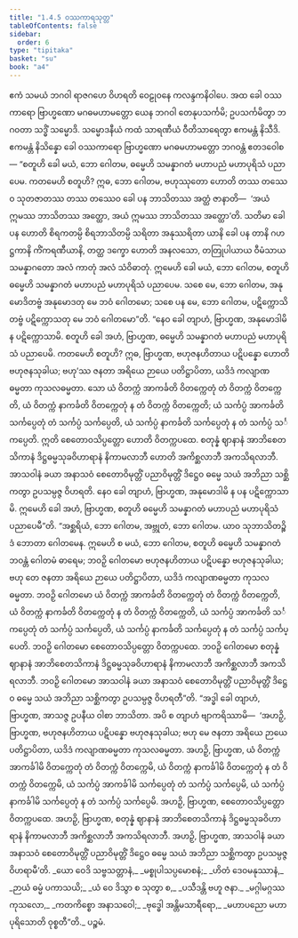 ```yaml
---
title: "1.4.5 ဝဿကာရသုတ္တ"
tableOfContents: false
sidebar:
  order: 6
type: "tipitaka"
basket: "su"
book: "a4"
---
```



<DynamicBreadcrumb />

<Division number="35" book="a4">

<Paragraph number="239" book="a4">
ဧကံ သမယံ ဘဂဝါ ရာဇဂဟေ ဝိဟရတိ ဝေဠုဝနေ ကလန္ဒကနိဝါပေ. အထ ခေါ ဝဿကာရော ဗြာဟ္မဏော မဂဓမဟာမတ္တော ယေန ဘဂဝါ တေနုပသင်္ကမိ; ဥပသင်္ကမိတွာ ဘဂဝတာ သဒ္ဓိံ သမ္မောဒိ. သမ္မောဒနီယံ ကထံ သာရဏီယံ ဝီတိသာရေတွာ ဧကမန္တံ နိသီဒိ. ဧကမန္တံ နိသိန္နော ခေါ ဝဿကာရော ဗြာဟ္မဏော မဂဓမဟာမတ္တော ဘဂဝန္တံ ဧတဒဝေါစ—
</Paragraph>

<Paragraph number="240" book="a4">
“စတူဟိ ခေါ မယံ, ဘော ဂေါတမ, ဓမ္မေဟိ သမန္နာဂတံ မဟာပညံ မဟာပုရိသံ ပညာပေမ. ကတမေဟိ စတူဟိ? ဣဓ, ဘော ဂေါတမ, ဗဟုဿုတော ဟောတိ တဿ တဿေဝ သုတဇာတဿ တဿ တဿေဝ ခေါ ပန ဘာသိတဿ အတ္ထံ ဇာနာတိ—  ‘အယံ ဣမဿ ဘာသိတဿ အတ္ထော, အယံ ဣမဿ ဘာသိတဿ အတ္ထော’တိ. သတိမာ ခေါ ပန ဟောတိ စိရကတမ္ပိ စိရဘာသိတမ္ပိ သရိတာ အနုဿရိတာ ယာနိ ခေါ ပန တာနိ ဂဟဋ္ဌကာနိ ကိံကရဏီယာနိ, တတ္ထ ဒက္ခော ဟောတိ အနလသော, တတြုပါယာယ ဝီမံသာယ သမန္နာဂတော အလံ ကာတုံ အလံ သံဝိဓာတုံ. ဣမေဟိ ခေါ မယံ, ဘော ဂေါတမ, စတူဟိ ဓမ္မေဟိ သမန္နာဂတံ မဟာပညံ မဟာပုရိသံ ပညာပေမ. သစေ မေ, ဘော ဂေါတမ, အနုမောဒိတဗ္ဗံ အနုမောဒတု မေ ဘဝံ ဂေါတမော; သစေ ပန မေ, ဘော ဂေါတမ, ပဋိက္ကောသိတဗ္ဗံ ပဋိက္ကောသတု မေ ဘဝံ ဂေါတမော”တိ.
</Paragraph>

<Paragraph number="241" book="a4">
“နေဝ ခေါ တျာဟံ, ဗြာဟ္မဏ, အနုမောဒါမိ န ပဋိက္ကောသာမိ. စတူဟိ ခေါ အဟံ, ဗြာဟ္မဏ, ဓမ္မေဟိ သမန္နာဂတံ မဟာပညံ မဟာပုရိသံ ပညာပေမိ. ကတမေဟိ စတူဟိ? ဣဓ, ဗြာဟ္မဏ, ဗဟုဇနဟိတာယ ပဋိပန္နော ဟောတိ ဗဟုဇနသုခါယ; ဗဟု’ဿ ဇနတာ အရိယေ ဉာယေ ပတိဋ္ဌာပိတာ, ယဒိဒံ ကလျာဏဓမ္မတာ ကုသလဓမ္မတာ. သော ယံ ဝိတက္ကံ အာကင်္ခတိ ဝိတက္ကေတုံ တံ ဝိတက္ကံ ဝိတက္ကေတိ, ယံ ဝိတက္ကံ နာကင်္ခတိ ဝိတက္ကေတုံ န တံ ဝိတက္ကံ ဝိတက္ကေတိ; ယံ သင်္ကပ္ပံ အာကင်္ခတိ သင်္ကပ္ပေတုံ တံ သင်္ကပ္ပံ သင်္ကပ္ပေတိ, ယံ သင်္ကပ္ပံ နာကင်္ခတိ သင်္ကပ္ပေတုံ န တံ သင်္ကပ္ပံ သင်္ကပ္ပေတိ. ဣတိ စေတောဝသိပ္ပတ္တော ဟောတိ ဝိတက္ကပထေ. စတုန္နံ ဈာနာနံ အာဘိစေတသိကာနံ ဒိဋ္ဌဓမ္မသုခဝိဟာရာနံ နိကာမလာဘီ ဟောတိ အကိစ္ဆလာဘီ အကသိရလာဘီ. အာသဝါနံ ခယာ အနာသဝံ စေတောဝိမုတ္တိံ ပညာဝိမုတ္တိံ ဒိဋ္ဌေဝ ဓမ္မေ သယံ အဘိညာ သစ္ဆိကတွာ ဥပသမ္ပဇ္ဇ ဝိဟရတိ. နေဝ ခေါ တျာဟံ, ဗြာဟ္မဏ, အနုမောဒါမိ န ပန ပဋိက္ကောသာမိ. ဣမေဟိ ခေါ အဟံ, ဗြာဟ္မဏ, စတူဟိ ဓမ္မေဟိ သမန္နာဂတံ မဟာပညံ မဟာပုရိသံ ပညာပေမီ”တိ.
</Paragraph>

<Paragraph number="242" book="a4">
“အစ္ဆရိယံ, ဘော ဂေါတမ, အဗ္ဘုတံ, ဘော ဂေါတမ. ယာဝ သုဘာသိတဉ္စိဒံ ဘောတာ ဂေါတမေန. ဣမေဟိ စ မယံ, ဘော ဂေါတမ, စတူဟိ ဓမ္မေဟိ သမန္နာဂတံ ဘဝန္တံ ဂေါတမံ ဓာရေမ; ဘဝဉှိ ဂေါတမော ဗဟုဇနဟိတာယ ပဋိပန္နော ဗဟုဇနသုခါယ; ဗဟု တေ ဇနတာ အရိယေ ဉာယေ ပတိဋ္ဌာပိတာ, ယဒိဒံ ကလျာဏဓမ္မတာ ကုသလဓမ္မတာ. ဘဝဉှိ ဂေါတမော ယံ ဝိတက္ကံ အာကင်္ခတိ ဝိတက္ကေတုံ တံ ဝိတက္ကံ ဝိတက္ကေတိ, ယံ ဝိတက္ကံ နာကင်္ခတိ ဝိတက္ကေတုံ န တံ ဝိတက္ကံ ဝိတက္ကေတိ, ယံ သင်္ကပ္ပံ အာကင်္ခတိ သင်္ကပ္ပေတုံ တံ သင်္ကပ္ပံ သင်္ကပ္ပေတိ, ယံ သင်္ကပ္ပံ နာကင်္ခတိ သင်္ကပ္ပေတုံ န တံ သင်္ကပ္ပံ သင်္ကပ္ပေတိ. ဘဝဉှိ ဂေါတမော စေတောဝသိပ္ပတ္တော ဝိတက္ကပထေ. ဘဝဉှိ ဂေါတမော စတုန္နံ ဈာနာနံ အာဘိစေတသိကာနံ ဒိဋ္ဌဓမ္မသုခဝိဟာရာနံ နိကာမလာဘီ အကိစ္ဆလာဘီ အကသိရလာဘီ. ဘဝဉှိ ဂေါတမော အာသဝါနံ ခယာ အနာသဝံ စေတောဝိမုတ္တိံ ပညာဝိမုတ္တိံ ဒိဋ္ဌေဝ ဓမ္မေ သယံ အဘိညာ သစ္ဆိကတွာ ဥပသမ္ပဇ္ဇ ဝိဟရတီ”တိ.
</Paragraph>

<Paragraph number="243" book="a4">
“အဒ္ဓါ ခေါ တျာဟံ, ဗြာဟ္မဏ, အာသဇ္ဇ ဥပနီယ ဝါစာ ဘာသိတာ. အပိ စ တျာဟံ ဗျာကရိဿာမိ—  ‘အဟဉှိ, ဗြာဟ္မဏ, ဗဟုဇနဟိတာယ ပဋိပန္နော ဗဟုဇနသုခါယ; ဗဟု မေ ဇနတာ အရိယေ ဉာယေ ပတိဋ္ဌာပိတာ, ယဒိဒံ ကလျာဏဓမ္မတာ ကုသလဓမ္မတာ. အဟဉှိ, ဗြာဟ္မဏ, ယံ ဝိတက္ကံ အာကင်္ခါမိ ဝိတက္ကေတုံ တံ ဝိတက္ကံ ဝိတက္ကေမိ, ယံ ဝိတက္ကံ နာကင်္ခါမိ ဝိတက္ကေတုံ န တံ ဝိတက္ကံ ဝိတက္ကေမိ, ယံ သင်္ကပ္ပံ အာကင်္ခါမိ သင်္ကပ္ပေတုံ တံ သင်္ကပ္ပံ သင်္ကပ္ပေမိ, ယံ သင်္ကပ္ပံ နာကင်္ခါမိ သင်္ကပ္ပေတုံ န တံ သင်္ကပ္ပံ သင်္ကပ္ပေမိ. အဟဉှိ, ဗြာဟ္မဏ, စေတောဝသိပ္ပတ္တော ဝိတက္ကပထေ. အဟဉှိ, ဗြာဟ္မဏ, စတုန္နံ ဈာနာနံ အာဘိစေတသိကာနံ ဒိဋ္ဌဓမ္မသုခဝိဟာရာနံ နိကာမလာဘီ အကိစ္ဆလာဘီ အကသိရလာဘီ. အဟဉှိ, ဗြာဟ္မဏ, အာသဝါနံ ခယာ အနာသဝံ စေတောဝိမုတ္တိံ ပညာဝိမုတ္တိံ ဒိဋ္ဌေဝ ဓမ္မေ သယံ အဘိညာ သစ္ဆိကတွာ ဥပသမ္ပဇ္ဇ ဝိဟရာမီ’တိ.
</Paragraph>

<Paragraph number="244" type="verses" book="a4">
_ယော ဝေဒိ သဗ္ဗသတ္တာနံ,_  
_မစ္စုပါသပ္ပမောစနံ;_  
_ဟိတံ ဒေဝမနုဿာနံ,_  
_ဉာယံ ဓမ္မံ ပကာသယိ;_  
_ယံ ဝေ ဒိသွာ စ သုတွာ စ,_  
_ပသီဒန္တိ ဗဟူ ဇနာ._  

</Paragraph>

<Paragraph number="245" type="verses" book="a4">
_မဂ္ဂါမဂ္ဂဿ ကုသလော,_  
_ကတကိစ္စော အနာသဝေါ;_  
_ဗုဒ္ဓေါ အန္တိမသာရီရော,_  
_မဟာပညော မဟာပုရိသောတိ ဝုစ္စတီ”တိ._  


</Paragraph>
</Division>

<Paragraph number="246" type="center" book="a4">
ပဉ္စမံ.
</Paragraph>